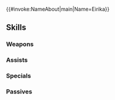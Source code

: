 {{#invoke:NameAbout|main|Name=Eirika}}{{HeroPage Tabs}}
{{Hero Infobox
|Name=Eirika
|Title=Resolute Princess
|WeaponType=Green Axe
|MoveType=Infantry
|Origin=Fire Emblem: The Sacred Stones
|Gender=Female
|actorEN=Kira Buckland
|actorJP=水橋かおり
|artist=azuタロウ
|additionDate=July 16, 2024
|releaseDate=July 16, 2024
|cv1=7
|cv2=100100
|TagID=響心エイリーク
|InternalID=1118
|Properties=attuned
|description=The princess of Renais, determined to protect her country alongside her twin brother, Ephraim. Appears in Fire Emblem: The Sacred Stones.
}}
{{Stats Page
|Lv1HP=18|Lv1ATK=11|Lv1SPD=8|Lv1DEF=11|Lv1RES=8
|GRHP=50|GRATK=75|GRSPD=90|GRDEF=55|GRRES=45
}}
==Skills==
===Weapons===
{{Weapons Table
|weapon1=Iron Axe
|weapon1Default=1
|weapon1Unlock=1
|weapon2=Steel Axe
|weapon2Default=2
|weapon2Unlock=2
|weapon3=Silver Axe
|weapon3Default=4
|weapon3Unlock=3
|weapon4=Sisterly Axe
|weapon4Default=5
|weapon4Unlock=5
}}
===Assists===
{{Assists Table}}
===Specials===
{{Specials Table
|special1=Night Sky
|special1Default=4
|special1Unlock=3
|special2=Glimmer
|special2Unlock=4
|special3=Gust
|special3Unlock=5
}}
===Passives===
{{Passives Table
|passiveA1=Distant Counter
|passiveA2=D Bonus Doubler
|passiveA1Unlock=4
|passiveA2Unlock=5
|passiveB1=Moonlit Bangle Q
|passiveB1Unlock=5
|passiveC1=Time's Pulse 1
|passiveC2=Time's Pulse 2
|passiveC3=Time's Pulse 3
|passiveC4=Time's Pulse 4
|passiveC1Unlock=2
|passiveC2Unlock=3
|passiveC3Unlock=4
|passiveC4Unlock=5
|passiveX1=Null C-Disrupt E
|passiveX1Unlock=5
}}
{{Heroes Navbox}}